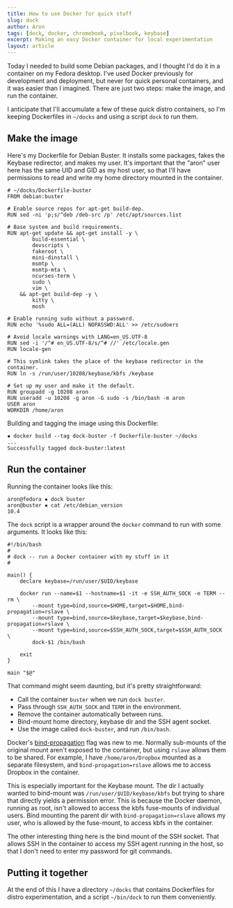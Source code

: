 ```yaml
---
title: How to use Docker for quick stuff
slug: dock
author: Aron
tags: [dock, docker, chromebook, pixelbook, keybase]
excerpt: Making an easy Docker container for local experimentation
layout: article
---
```


Today I needed to build some Debian packages, and I thought I'd do it in
a container on my Fedora desktop. I've used Docker previously for development
and deployment, but never for quick personal containers, and it was easier than
I imagined. There are just two steps: make the image, and run the container.

I anticipate that I'll accumulate a few of these quick distro containers, so I'm
keeping Dockerfiles in `~/docks` and using a script `dock` to run them.

## Make the image

Here's my Dockerfile for Debian Buster. It installs some packages, fakes the
Keybase redirector, and makes my user. It's important that the "aron" user here
has the same UID and GID as my host user, so that I'll have permissions to read
and write my home directory mounted in the container.

    # ~/docks/Dockerfile-buster
    FROM debian:buster

    # Enable source repos for apt-get build-dep.
    RUN sed -ni 'p;s/^deb /deb-src /p' /etc/apt/sources.list

    # Base system and build requirements.
    RUN apt-get update && apt-get install -y \
            build-essential \
            devscripts \
            fakeroot \
            mini-dinstall \
            msmtp \
            msmtp-mta \
            ncurses-term \
            sudo \
            vim \
        && apt-get build-dep -y \
            kitty \
            mosh

    # Enable running sudo without a password.
    RUN echo '%sudo ALL=(ALL) NOPASSWD:ALL' >> /etc/sudoers

    # Avoid locale warnings with LANG=en_US.UTF-8
    RUN sed -i '/^# en_US.UTF-8/s/^# //' /etc/locale.gen
    RUN locale-gen

    # This symlink takes the place of the keybase redirector in the container.
    RUN ln -s /run/user/10208/keybase/kbfs /keybase

    # Set up my user and make it the default.
    RUN groupadd -g 10208 aron
    RUN useradd -u 10208 -g aron -G sudo -s /bin/bash -m aron
    USER aron
    WORKDIR /home/aron

Building and tagging the image using this Dockerfile:

    ✸ docker build --tag dock-buster -f Dockerfile-buster ~/docks
    ...
    Successfully tagged dock-buster:latest

## Run the container

Running the container looks like this:

    aron@fedora ✸ dock buster
    aron@buster ✸ cat /etc/debian_version
    10.4

The `dock` script is a wrapper around the `docker` command to run with some
arguments. It looks like this:

    #!/bin/bash
    #
    # dock -- run a Docker container with my stuff in it
    #

    main() {
        declare keybase=/run/user/$UID/keybase

        docker run --name=$1 --hostname=$1 -it -e SSH_AUTH_SOCK -e TERM --rm \
            --mount type=bind,source=$HOME,target=$HOME,bind-propagation=rslave \
            --mount type=bind,source=$keybase,target=$keybase,bind-propagation=rslave \
            --mount type=bind,source=$SSH_AUTH_SOCK,target=$SSH_AUTH_SOCK \
            dock-$1 /bin/bash

        exit
    }

    main "$@"

That command might seem daunting, but it's pretty straightforward:

* Call the container `buster` when we run `dock buster`.
* Pass through `SSH_AUTH_SOCK` and `TERM` in the environment.
* Remove the container automatically between runs.
* Bind-mount home directory, keybase dir and the SSH agent socket.
* Use the image called `dock-buster`, and run `/bin/bash`.

Docker's
[bind-propagation](https://docs.docker.com/storage/bind-mounts/#configure-bind-propagation)
flag was new to me. Normally sub-mounts of the original mount aren't exposed to
the container, but using `rslave` allows them to be shared. For example, I have
`/home/aron/Dropbox` mounted as a separate filesystem, and
`bind-propagation=rslave` allows me to access Dropbox in the container.

This is especially important for the Keybase mount. The dir I actually wanted to
bind-mount was `/run/user/$UID/keybase/kbfs` but trying to share that directly
yields a permission error. This is because the Docker daemon, running as root,
isn't allowed to access the kbfs fuse-mounts of individual users. Bind mounting
the parent dir with `bind-propagation=rslave` allows my user, who is allowed by
the fuse-mount, to access kbfs in the container.

The other interesting thing here is the bind mount of the SSH socket. That
allows SSH in the container to access my SSH agent running in the host, so that
I don't need to enter my password for git commands.

## Putting it together

At the end of this I have a directory `~/docks` that contains Dockerfiles for
distro experimentation, and a script `~/bin/dock` to run them conveniently.
